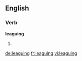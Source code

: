 ==English==

===Verb===
'''leaguing'''

# {{present participle of|[[league]]}}

[[de:leaguing]]
[[fr:leaguing]]
[[vi:leaguing]]